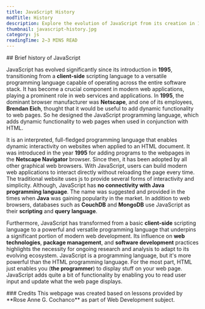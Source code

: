 ```yaml
---
title: JavaScript History
modTitle: History
description: Explore the evolution of JavaScript from its creation in 1995 to its role in modern web development. Learn about its origins, dynamic functionality, and influence on web technologies.
thumbnail: javascript-history.jpg
category: js
readingTime: 2–3 MINS READ
---
```


<section>
## Brief history of JavaScript

JavaScript has evolved significantly since its introduction in **1995**, transitioning from a **client-side** scripting language to a versatile programming language capable of operating across the entire software stack. It has become a crucial component in modern web applications, playing a prominent role in web services and applications. In **1995**, the dominant browser manufacturer was **Netscape**, and one of its employees, **Brendan Eich**, thought that it would be useful to add dynamic functionality to web pages. So he designed the JavaScript programming language, which adds dynamic functionality to web pages when used in conjunction with HTML.

It is an interpreted, full-fledged programming language that enables dynamic interactivity on websites when applied to an HTML document. It was introduced in the year **1995** for adding programs to the webpages in the **Netscape Navigator** browser. Since then, it has been adopted by all other graphical web browsers. With JavaScript, users can build modern web applications to interact directly without reloading the page every time. The traditional website uses js to provide several forms of interactivity and simplicity. Although, JavaScript has **no connectivity with Java programming language**. The name was suggested and provided in the times when **Java** was gaining popularity in the market. In addition to web browsers, databases such as **CouchDB** and **MongoDB** use JavaScript as their **scripting** and **query language**.

Furthermore, JavaScript has transformed from a basic **client-side** scripting language to a powerful and versatile programming language that underpins a significant portion of modern web development. Its influence on **web technologies**, **package management**, and **software development** practices highlights the necessity for ongoing research and analysis to adapt to its evolving ecosystem. JavaScript is a programming language, but it's more powerful than the HTML programming language. For the most part, HTML just enables you (**the programmer**) to display stuff on your web page. JavaScript adds quite a bit of functionality by enabling you to read user input and update what the web page displays.

</section>
<section>
### Credits
This webpage was created based on lessons provided by **Rose Anne G. Cochanco** as part of Web Development subject.
</section>
